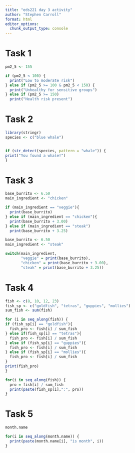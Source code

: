 ```yaml
---
title: "eds221 day 3 activity"
author: "Stephen Carroll"
format: html
editor_options: 
  chunk_output_type: console
---
```


# Task 1
```r
pm2_5 <- 155

if (pm2_5 < 100) {
  print("Low to moderate risk")
} else if (pm2_5 >= 100 & pm2_5 < 150) {
  print("Unhealthy for sensitive groups")
} else if (pm2_5 >= 150) 
  print("Health risk present")
```

# Task 2
```r
library(stringr)
species <- c("blue whale") 


if (str_detect(species, pattern = "whale")) {
print("You found a whale!")
}
```

# Task 3
```r
base_burrito <- 6.50
main_ingredient <- "chicken"

if (main_ingredient == "veggie"){
  print(base_burrito)
} else if (main_ingredient == "chicken"){
  print(base_burrito + 3.00)
} else if (main_ingredient == "steak")
  print(base_burrito + 3.25) 
```

```r
base_burrito <- 6.50
main_ingredient <- "steak"

switch(main_ingredient,
       "veggie" = print(base_burrito),
       "chicken" = print(base_burrito + 3.00),
       "steak" = print(base_burrito + 3.25))
```

# Task 4
```r

fish <- c(8, 10, 12, 23) 
fish_sp <- c("goldfish", "tetras", "guppies", "mollies")
sum_fish <- sum(fish)

for (i in seq_along(fish)) {
if (fish_sp[i] == "goldfish"){
  fish_pro <- fish[i] / sum_fish
} else if(fish_sp[i] == "tetras"){
  fish_pro <- fish[i] / sum_fish
} else if (fish_sp[i] == "guppies"){
  fish_pro <- fish[i] / sum_fish
} else if (fish_sp[i] == "mollies"){
  fish_pro <- fish[i] / sum_fish
}
print(fish_pro)
}
```

```r
for(i in seq_along(fish)) {
  pro = fish[i] / sum_fish
  print(paste(fish_sp[i],":", pro))
}
```


# Task 5
```r
month.name

for(i in seq_along(month.name)) {
  print(paste(month.name[i], "is month", i))
}
```




